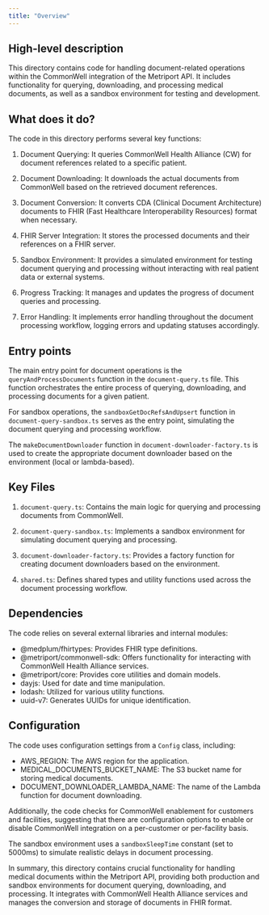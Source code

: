 ```yaml
---
title: "Overview"
---
```


## High-level description
This directory contains code for handling document-related operations within the CommonWell integration of the Metriport API. It includes functionality for querying, downloading, and processing medical documents, as well as a sandbox environment for testing and development.

## What does it do?
The code in this directory performs several key functions:

1. Document Querying: It queries CommonWell Health Alliance (CW) for document references related to a specific patient.

2. Document Downloading: It downloads the actual documents from CommonWell based on the retrieved document references.

3. Document Conversion: It converts CDA (Clinical Document Architecture) documents to FHIR (Fast Healthcare Interoperability Resources) format when necessary.

4. FHIR Server Integration: It stores the processed documents and their references on a FHIR server.

5. Sandbox Environment: It provides a simulated environment for testing document querying and processing without interacting with real patient data or external systems.

6. Progress Tracking: It manages and updates the progress of document queries and processing.

7. Error Handling: It implements error handling throughout the document processing workflow, logging errors and updating statuses accordingly.

## Entry points
The main entry point for document operations is the `queryAndProcessDocuments` function in the `document-query.ts` file. This function orchestrates the entire process of querying, downloading, and processing documents for a given patient.

For sandbox operations, the `sandboxGetDocRefsAndUpsert` function in `document-query-sandbox.ts` serves as the entry point, simulating the document querying and processing workflow.

The `makeDocumentDownloader` function in `document-downloader-factory.ts` is used to create the appropriate document downloader based on the environment (local or lambda-based).

## Key Files
1. `document-query.ts`: Contains the main logic for querying and processing documents from CommonWell.

2. `document-query-sandbox.ts`: Implements a sandbox environment for simulating document querying and processing.

3. `document-downloader-factory.ts`: Provides a factory function for creating document downloaders based on the environment.

4. `shared.ts`: Defines shared types and utility functions used across the document processing workflow.

## Dependencies
The code relies on several external libraries and internal modules:

- @medplum/fhirtypes: Provides FHIR type definitions.
- @metriport/commonwell-sdk: Offers functionality for interacting with CommonWell Health Alliance services.
- @metriport/core: Provides core utilities and domain models.
- dayjs: Used for date and time manipulation.
- lodash: Utilized for various utility functions.
- uuid-v7: Generates UUIDs for unique identification.

## Configuration
The code uses configuration settings from a `Config` class, including:

- AWS_REGION: The AWS region for the application.
- MEDICAL_DOCUMENTS_BUCKET_NAME: The S3 bucket name for storing medical documents.
- DOCUMENT_DOWNLOADER_LAMBDA_NAME: The name of the Lambda function for document downloading.

Additionally, the code checks for CommonWell enablement for customers and facilities, suggesting that there are configuration options to enable or disable CommonWell integration on a per-customer or per-facility basis.

The sandbox environment uses a `sandboxSleepTime` constant (set to 5000ms) to simulate realistic delays in document processing.

In summary, this directory contains crucial functionality for handling medical documents within the Metriport API, providing both production and sandbox environments for document querying, downloading, and processing. It integrates with CommonWell Health Alliance services and manages the conversion and storage of documents in FHIR format.